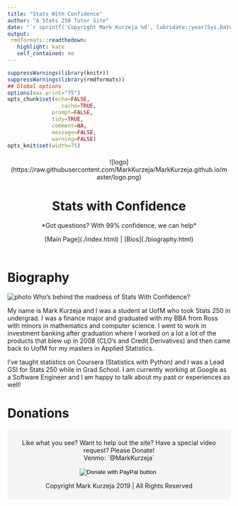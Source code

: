 ```yaml
---
title: "Stats With Confidence"
author: "A Stats 250 Tutor Site"
date: "`r sprintf('Copyright Mark Kurzeja %d', lubridate::year(Sys.Date()))`"
output:
 rmdformats::readthedown:
   highlight: kate
   self_contained: no
---
```


```r
suppressWarnings(library(knitr))
suppressWarnings(library(rmdformats))
## Global options
options(max.print="75")
opts_chunk$set(echo=FALSE,
	             cache=TRUE,
              prompt=FALSE,
              tidy=TRUE,
              comment=NA,
              message=FALSE,
              warning=FALSE)
opts_knit$set(width=75)
```



<!-- Put a banner up at the top of the file that has all of the elements that we would like -->
<div class="banner" style="padding:7px; text-align:center>
<div class="banner-content">
<center>
![logo](https://raw.githubusercontent.com/MarkKurzeja/MarkKurzeja.github.io/master/logo.png)
<h1>Stats with Confidence</h1>
<p>*Got questions? With 99% confidence, we can help*</p>
<p> [Main Page](./index.html) | [Bios](./biography.html)
<!-- <a href="https://facebook.com" class="btn btn-primary">CLICK</a> -->
</center>
</div>
</div>

<!-- Beginning of the content -->

# Biography
![photo](./mark_picture.jpeg)
Who's behind the madness of Stats With Confidence?

My name is Mark Kurzeja and I was a student at UofM who took Stats 250 in undergrad. I was a finance major and graduated with my BBA from Ross with minors in mathematics and computer science. I went to work in investment banking after graduation where I worked on a lot a lot of the products that blew up in 2008 (CLO's and Credit Derivatives) and then came back to UofM for my masters in Applied Statistics.

I've taught statistics on Coursera (Statistics with Python) and I was a Lead GSI for Stats 250 while in Grad School. I am currently working at Google as a Software Engineer and I am happy to talk about my past or experiences as well!

<!-- ========================= -->
<!-- Google Analytics Script -->
<!-- ========================= -->
<script> (function(i,s,o,g,r,a,m){ i['GoogleAnalyticsObject']=r; i[r]=i[r]||function(){(i[r].q=i[r].q||[]).push(arguments)}, i[r].l=1*new Date(); a=s.createElement(o),m=s.getElementsByTagName(o)[0]; a.async=1; a.src=g; m.parentNode.insertBefore(a,m) })(window,document,'script','//www.google-analytics.com/analytics.js','ga'); ga('create', 'UA-140003637-1', 'auto'); ga('send', 'pageview'); </script>


<!-- ========================= -->
<!-- This is where the footer goes! + Donation Button -->
<!-- ========================= -->
# Donations
<div class="w3-container w3-teal"; style="padding:8px; text-align:center; background-color:#F5F5F5">
<p> Like what you see? Want to help out the site? Have a special video request? Please Donate! <br> Venmo: `@MarkKurzeja`</p>
<form action="https://www.paypal.com/cgi-bin/webscr" method="post" target="_top">
<input type="hidden" name="cmd" value="_s-xclick" />
<input type="hidden" name="hosted_button_id" value="BGPHG2H4QHKFW" />
<input type="image" src="https://www.paypalobjects.com/en_US/i/btn/btn_donateCC_LG.gif" border="0" name="submit" title="PayPal - The safer, easier way to pay online!" alt="Donate with PayPal button" />
<img alt="" border="0" src="https://www.paypal.com/en_US/i/scr/pixel.gif" width="1" height="1" />
</form>
  <p>Copyright Mark Kurzeja 2019 | All Rights Reserved</p>
</div> 